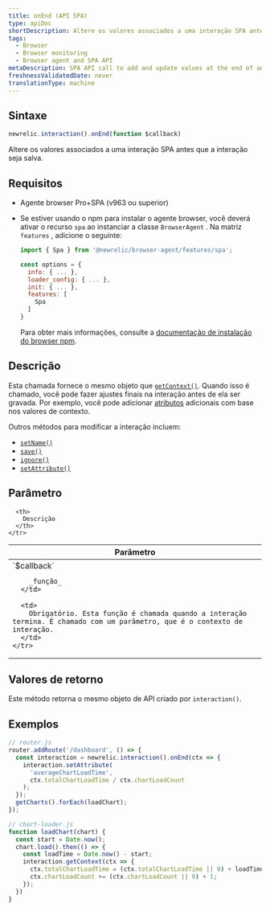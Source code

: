 ```yaml
---
title: onEnd (API SPA)
type: apiDoc
shortDescription: Altere os valores associados a uma interação SPA antes que a interação seja salva.
tags:
  - Browser
  - Browser monitoring
  - Browser agent and SPA API
metaDescription: SPA API call to add and update values at the end of an interaction event for browser monitoring.
freshnessValidatedDate: never
translationType: machine
---
```


## Sintaxe

```js
newrelic.interaction().onEnd(function $callback)
```

Altere os valores associados a uma interação SPA antes que a interação seja salva.

## Requisitos

* Agente browser Pro+SPA (v963 ou superior)

* Se estiver usando o npm para instalar o agente browser, você deverá ativar o recurso `spa` ao instanciar a classe `BrowserAgent` . Na matriz `features` , adicione o seguinte:

  ```js
  import { Spa } from '@newrelic/browser-agent/features/spa';

  const options = {
    info: { ... },
    loader_config: { ... },
    init: { ... },
    features: [
      Spa
    ]
  }
  ```

  Para obter mais informações, consulte a [documentação de instalação do browser npm](https://www.npmjs.com/package/@newrelic/browser-agent#new-relic-browser-agent).

## Descrição

Esta chamada fornece o mesmo objeto que [`getContext()`](/docs/browser/new-relic-browser/browser-agent-apis/browser-spa-api-newrelicinteractiongetcontext). Quando isso é chamado, você pode fazer ajustes finais na interação antes de ela ser gravada. Por exemplo, você pode adicionar [atributos](/docs/using-new-relic/welcome-new-relic/getting-started/glossary#attribute) adicionais com base nos valores de contexto.

Outros métodos para modificar a interação incluem:

* [`setName()`](/docs/browser/new-relic-browser/browser-agent-apis/browser-spa-api-newrelicinteractionsetname)
* [`save()`](/docs/browser/new-relic-browser/browser-agent-apis/browser-spa-api-newrelicinteractionsave)
* [`ignore()`](/docs/browser/new-relic-browser/browser-agent-apis/browser-spa-api-newrelicinteractionignore)
* [`setAttribute()`](/docs/browser/new-relic-browser/browser-agent-apis/browser-spa-api-newrelicinteractionsetattribute)

## Parâmetro

<table>
  <thead>
    <tr>
      <th width="25%">
        Parâmetro
      </th>

      <th>
        Descrição
      </th>
    </tr>
  </thead>

  <tbody>
    <tr>
      <td>
        `$callback`

        _função_
      </td>

      <td>
        Obrigatório. Esta função é chamada quando a interação termina. É chamado com um parâmetro, que é o contexto de interação.
      </td>
    </tr>
  </tbody>
</table>

## Valores de retorno

Este método retorna o mesmo objeto de API criado por `interaction()`.

## Exemplos

```js
// router.js
router.addRoute('/dashboard', () => {
  const interaction = newrelic.interaction().onEnd(ctx => {
    interaction.setAttribute(
      'averageChartLoadTime',
      ctx.totalChartLoadTime / ctx.chartLoadCount
    );
  });
  getCharts().forEach(loadChart);
});

// chart-loader.js
function loadChart(chart) {
  const start = Date.now();
  chart.load().then(() => {
    const loadTime = Date.now() - start;
    interaction.getContext(ctx => {
      ctx.totalChartLoadTime = (ctx.totalChartLoadTime || 0) + loadTime;
      ctx.chartLoadCount += (ctx.chartLoadCount || 0) + 1;
    });
  })
}
```